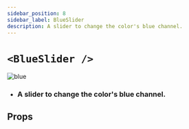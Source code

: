 ```yaml
---
sidebar_position: 8
sidebar_label: BlueSlider
description: A slider to change the color's blue channel.
---
```


# `<BlueSlider />`

![blue](../../../../../images/blue.png)

- ### A slider to change the color's blue channel.

## Props


<SliderProps />
